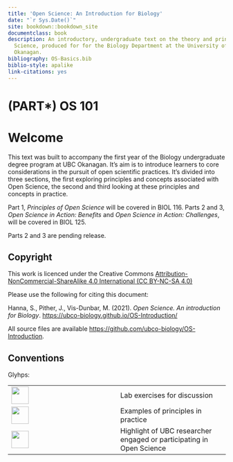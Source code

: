 ```yaml
--- 
title: 'Open Science: An Introduction for Biology'
date: "`r Sys.Date()`"
site: bookdown::bookdown_site
documentclass: book
description: An introductory, undergraduate text on the theory and principles of Open
  Science, produced for for the Biology Department at the University of British Columbia,
  Okanagan.
bibliography: OS-Basics.bib
biblio-style: apalike
link-citations: yes
---
```


# (PART\*) OS 101 {-}

# Welcome {-}

This text was built to accompany the first year of the Biology undergraduate degree program at UBC Okanagan. It's aim is to introduce learners to core considerations in the pursuit of open scientific practices. It's divided into three sections, the first exploring principles and concepts associated with Open Science, the second and third looking at these principles and concepts in practice.

Part 1, *Principles of Open Science* will be covered in BIOL 116. Parts 2 and 3, *Open Science in Action: Benefits* and *Open Science in Action: Challenges*, will be covered in BIOL 125.

Parts 2 and 3 are pending release.

## Copyright {-}

This work is licenced under the Creative Commons [Attribution-NonCommercial-ShareAlike 4.0 International (CC BY-NC-SA 4.0)](https://creativecommons.org/licenses/by-nc-sa/4.0/)

Please use the following for citing this document:

Hanna, S., Pither, J., Vis-Dunbar, M. (2021). *Open Science. An introduction for Biology*. [https://ubco-biology.github.io/OS-Introduction/](https://ubco-biology.github.io/OS-Introduction/)

All source files are available [https://github.com/ubco-biology/OS-Introduction]().

## Conventions {-}

Glyhps:

|      |      |
| ---- | ---- |
| <img src = "images/png/beaker.png" width = 40px> | Lab exercises for discussion |
| <img src = "images/png/check.png" width = 40px> | Examples of principles in practice |
| <img src = "images/png/glass.png" width = 40px> | Highlight of UBC researcher engaged or participating in Open Science |